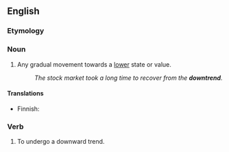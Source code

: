 ==English==

===Etymology===
{{compound|en|down|trend}}

===Noun===
{{en-noun}}

# Any gradual movement towards a [[lower]] state or value.
#: ''The stock market took a long time to recover from the '''downtrend'''.''

====Translations====
{{trans-top|gradual downward movement}}
* Finnish: {{t|fi|laskusuunta}}
{{trans-mid}}
{{trans-bottom}}

===Verb===
{{en-verb}}

# {{lb|en|intransitive}} To undergo a downward trend.